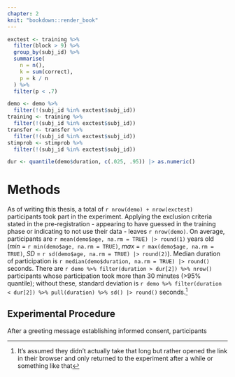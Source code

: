 ```yaml
---
chapter: 2
knit: "bookdown::render_book"
---
```


```r
exctest <- training %>% 
  filter(block > 9) %>% 
  group_by(subj_id) %>% 
  summarise(
    n = n(),
    k = sum(correct),
    p = k / n
  ) %>% 
  filter(p < .7)

demo <- demo %>% 
  filter(!(subj_id %in% exctest$subj_id))
training <- training %>% 
  filter(!(subj_id %in% exctest$subj_id))
transfer <- transfer %>% 
  filter(!(subj_id %in% exctest$subj_id))
stimprob <- stimprob %>% 
  filter(!(subj_id %in% exctest$subj_id))

dur <- quantile(demo$duration, c(.025, .95)) |> as.numeric()
```

# Methods {#ch:methods}

As of writing this thesis, a total of `r nrow(demo) + nrow(exctest)` participants took part in the experiment. Applying the exclusion criteria stated in the pre-registration - appearing to have guessed in the training phase or indicating to not use their data - leaves `r nrow(demo)`. On average, participants are `r mean(demo$age, na.rm = TRUE) |> round(1)` years old (_min_ = `r min(demo$age, na.rm = TRUE)`, _max_ = `r max(demo$age, na.rm = TRUE)`, _SD_ = `r sd(demo$age, na.rm = TRUE) |> round(2)`). Median duration of participation is `r median(demo$duration, na.rm = TRUE) |> round()` seconds. There are `r demo %>% filter(duration > dur[2]) %>% nrow()` participants whose participation took more than 30 minutes (>95% quantile); without these, standard deviation is `r demo %>% filter(duration < dur[2]) %>% pull(duration) %>% sd() |> round()` seconds.^[It's assumed they didn't actually take that long but rather opened the link in their browser and only returned to the experiment after a while or something like that]




## Experimental Procedure

After a greeting message establishing informed consent, participants 